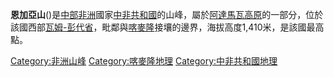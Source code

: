 {{Expand|time=2016-04-18T10:53:45+00:00}}
{{Infobox mountain
| name = 恩加亞山
| photo = 
| photo_caption = 
| Elevation = 1,410米
| elevation_ref = 
| prominence_m = 
| prominence_ref = 
| pushpin_map = Central African Republic
| map_caption = 
| map_size = 200
| label_position = right
| listing = 
| Location = {{flag|Central African Republic}}<br>{{flag|Cameroon}}
| range = 
| latd = 6 | latm = 36 | lats = 00 | latNS = N
| longd = 14 | longm = 54 | longs = 00 | longEW = E
| coordinates_ref = 
| topo = 
| type = 
| age = 
| first_ascent = 
| easiest_route = 
}}

'''恩加亞山'''({{lang-en|Mont Ngaoui}})是[[中部非洲|中部非洲]]國家[[中非共和國|中非共和國]]的山峰，屬於[[阿達馬瓦高原|阿達馬瓦高原]]的一部分，位於該國西部[[瓦姆-彭代省|瓦姆-彭代省]]，毗鄰與[[喀麥隆|喀麥隆]]接壤的邊界，海拔高度1,410米，是該國最高點。

[[Category:非洲山峰|Category:非洲山峰]]
[[Category:喀麥隆地理|Category:喀麥隆地理]]
[[Category:中非共和國地理|Category:中非共和國地理]]

{{CentralAfricanRepublic-stub}}
{{Cameroon-stub}}
